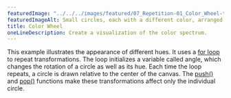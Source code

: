 ---
featuredImage: "../../../images/featured/07_Repetition-01_Color_Wheel-thumbnail.png"
featuredImageAlt: Small circles, each with a different color, arranged in a circular path, displaying hues across the color spectrum.
title: Color Wheel
oneLineDescription: Create a visualization of the color spectrum.
---

This example illustrates the appearance of different
hues. It uses a
<a href="https://p5js.org/reference/p5/for" target="_blank">for loop</a>
to repeat transformations. The loop initializes
a variable called angle, which changes the rotation of a circle as
well as its hue. Each time the loop repeats, a circle is drawn
relative to the center of the canvas. The
<a href="https://p5js.org/reference/p5/push" target="_blank">push()</a>
and <a href="https://p5js.org/reference/p5/pop" target="_blank">pop()</a>
functions make these transformations affect only the individual circle.